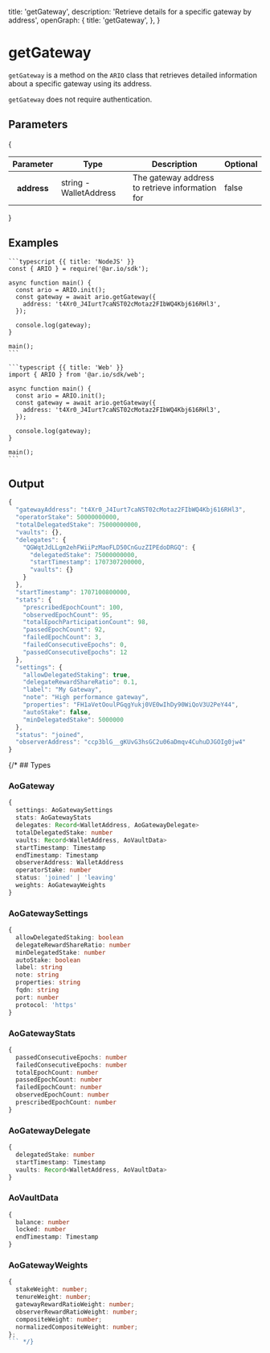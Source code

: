 
  title: 'getGateway',
  description: 'Retrieve details for a specific gateway by address',
  openGraph: {
    title: 'getGateway',
  },
}

<HeroPattern />

# getGateway

`getGateway` is a method on the `ARIO` class that retrieves detailed information about a specific gateway using its address.

`getGateway` does not require authentication.

## Parameters

{

<div style={{ textAlign: 'center' }}>
  <table className="inline-table">
    <thead>
      <tr>
        <th>Parameter</th>
        <th>Type</th>
        <th>Description</th>
        <th>Optional</th>
      </tr>
    </thead>
    <tbody>
      <tr>
        <th>address</th>
        <td>string - WalletAddress</td>
        <td>The gateway address to retrieve information for</td>
        <td>false</td>
      </tr>
    </tbody>
  </table>
</div>
}

## Examples

<CodeGroup title="getGateway">

    ```typescript {{ title: 'NodeJS' }}
    const { ARIO } = require('@ar.io/sdk');

    async function main() {
      const ario = ARIO.init();
      const gateway = await ario.getGateway({
        address: 't4Xr0_J4Iurt7caNST02cMotaz2FIbWQ4Kbj616RHl3',
      });

      console.log(gateway);
    }

    main();
    ```

    ```typescript {{ title: 'Web' }}
    import { ARIO } from '@ar.io/sdk/web';

    async function main() {
      const ario = ARIO.init();
      const gateway = await ario.getGateway({
        address: 't4Xr0_J4Iurt7caNST02cMotaz2FIbWQ4Kbj616RHl3',
      });

      console.log(gateway);
    }

    main();
    ```

</CodeGroup>

## Output

```js
{
  "gatewayAddress": "t4Xr0_J4Iurt7caNST02cMotaz2FIbWQ4Kbj616RHl3",
  "operatorStake": 50000000000,
  "totalDelegatedStake": 75000000000,
  "vaults": {},
  "delegates": {
    "QGWqtJdLLgm2ehFWiiPzMaoFLD50CnGuzZIPEdoDRGQ": {
      "delegatedStake": 75000000000,
      "startTimestamp": 1707307200000,
      "vaults": {}
    }
  },
  "startTimestamp": 1707100800000,
  "stats": {
    "prescribedEpochCount": 100,
    "observedEpochCount": 95,
    "totalEpochParticipationCount": 98,
    "passedEpochCount": 92,
    "failedEpochCount": 3,
    "failedConsecutiveEpochs": 0,
    "passedConsecutiveEpochs": 12
  },
  "settings": {
    "allowDelegatedStaking": true,
    "delegateRewardShareRatio": 0.1,
    "label": "My Gateway",
    "note": "High performance gateway",
    "properties": "FH1aVetOoulPGqgYukj0VE0wIhDy90WiQoV3U2PeY44",
    "autoStake": false,
    "minDelegatedStake": 5000000
  },
  "status": "joined",
  "observerAddress": "ccp3blG__gKUvG3hsGC2u06aDmqv4CuhuDJGOIg0jw4"
}
```

{/\* ## Types

### AoGateway

```typescript
{
  settings: AoGatewaySettings
  stats: AoGatewayStats
  delegates: Record<WalletAddress, AoGatewayDelegate>
  totalDelegatedStake: number
  vaults: Record<WalletAddress, AoVaultData>
  startTimestamp: Timestamp
  endTimestamp: Timestamp
  observerAddress: WalletAddress
  operatorStake: number
  status: 'joined' | 'leaving'
  weights: AoGatewayWeights
}
```

### AoGatewaySettings

```typescript
{
  allowDelegatedStaking: boolean
  delegateRewardShareRatio: number
  minDelegatedStake: number
  autoStake: boolean
  label: string
  note: string
  properties: string
  fqdn: string
  port: number
  protocol: 'https'
}
```

### AoGatewayStats

```typescript
{
  passedConsecutiveEpochs: number
  failedConsecutiveEpochs: number
  totalEpochCount: number
  passedEpochCount: number
  failedEpochCount: number
  observedEpochCount: number
  prescribedEpochCount: number
}
```

### AoGatewayDelegate

```typescript
{
  delegatedStake: number
  startTimestamp: Timestamp
  vaults: Record<WalletAddress, AoVaultData>
}
```

### AoVaultData

```typescript
{
  balance: number
  locked: number
  endTimestamp: Timestamp
}
```

### AoGatewayWeights

````typescript
{
  stakeWeight: number;
  tenureWeight: number;
  gatewayRewardRatioWeight: number;
  observerRewardRatioWeight: number;
  compositeWeight: number;
  normalizedCompositeWeight: number;
};
``` */}
````
